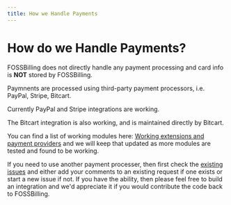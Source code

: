 ```yaml
---
title: How we Handle Payments
---
```



# <FontAwesomeIcon icon={faMoneyBillWave} /> How do we Handle Payments?

FOSSBilling does not directly handle any payment processing and card info is **NOT** stored by FOSSBilling. 

Paymnents are processed using third-party payment processors, i.e. PayPal, Stripe, Bitcart.

Currently PayPal and Stripe integrations are working. 

The Bitcart integration is also working, and is maintained directly by Bitcart.

You can find a list of working modules here: [Working extensions and payment providers](https://fossbilling.org/docs/extensions) and we will keep that updated as more modules are tested and found to be working. 

If you need to use another payment processer, then first check the [existing issues](https://github.com/FOSSBilling/FOSSBilling/issues) and either add your comments to an existing request if one exists or start a new issue if not. If you have the ability, then please feel free to build an integration and we'd appreciate it if you would contribute the code back to FOSSBilling. 

